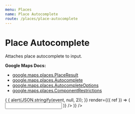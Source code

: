 ```yaml
---
menu: Places
name: Place Autocomplete
route: /places/place-autocomplete
---
```




# Place Autocomplete

Attaches place autocomplete to input.

**Google Maps Docs:**

- [google.maps.places.PlaceResult](https://developers.google.com/maps/documentation/javascript/reference/places-service#PlaceResult)
- [google.maps.places.Autocomplete](https://developers.google.com/maps/documentation/javascript/reference/places-widget#Autocomplete)
- [google.maps.places.AutocompleteOptions](https://developers.google.com/maps/documentation/javascript/reference/places-widget#AutocompleteOptions)
- [google.maps.places.ComponentRestrictions](https://developers.google.com/maps/documentation/javascript/reference/places-autocomplete-service#ComponentRestrictions)

<Playground>
<GoogleMapsLoader
  apiKey="AIzaSyA-jxUCmizaZ0lFsWk8HS5-MzEkXH7atPk"
    render={(maps) => (
      <PlaceAutocomplete
        maps={maps}
        placeIdOnly={true}
        strictBounds={true}
        types={["geocode"]}
        componentRestrictions={{ country: "USA" }}
        onPlaceChanged={(event) => {
          alert(JSON.stringify(event, null, 2));
        }}
        render={({ ref }) => (
          <input ref={ref} type="text" />
        )}
      />
    )}
  />
</Playground>

<PropsTable of={PlaceAutocomplete} />
